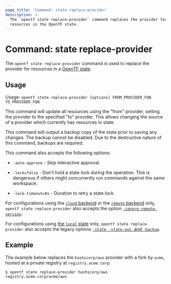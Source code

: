 ```yaml
---
page_title: 'Command: state replace-provider'
description: >-
  The `opentf state replace-provider` command replaces the provider for
  resources in the OpenTF state.
---
```


# Command: state replace-provider

The `opentf state replace-provider` command is used to replace the provider
for resources in a [OpenTF state](/docs/language/state).

## Usage

Usage: `opentf state replace-provider [options] FROM_PROVIDER_FQN TO_PROVIDER_FQN`

This command will update all resources using the "from" provider, setting the
provider to the specified "to" provider. This allows changing the source of a
provider which currently has resources in state.

This command will output a backup copy of the state prior to saving any
changes. The backup cannot be disabled. Due to the destructive nature
of this command, backups are required.

This command also accepts the following options:

- `-auto-approve` - Skip interactive approval.

- `-lock=false` - Don't hold a state lock during the operation. This is
  dangerous if others might concurrently run commands against the same
  workspace.

- `-lock-timeout=0s` - Duration to retry a state lock.

For configurations using the [`cloud` backend](/docs/cli/cloud) or the [`remote` backend](/docs/language/settings/backends/remote)
only, `opentf state replace-provider`
also accepts the option
[`-ignore-remote-version`](/docs/cli/cloud/command-line-arguments#ignore-remote-version).

For configurations using
[the `local` state](/docs/language/settings/backends/local) only,
`opentf state replace-provider` also accepts the legacy options
[`-state`, `-state-out`, and `-backup`](/docs/language/settings/backends/local#command-line-arguments).

## Example

The example below replaces the `hashicorp/aws` provider with a fork by `acme`, hosted at a private registry at `registry.acme.corp`:

```shell
$ opentf state replace-provider hashicorp/aws registry.acme.corp/acme/aws
```
